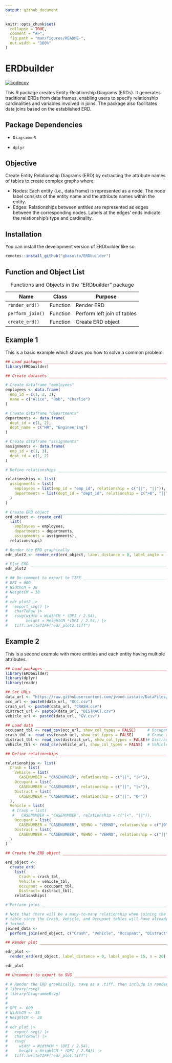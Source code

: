 ```yaml
---
output: github_document
---
```


<!-- README.md is generated from README.Rmd. Please edit that file -->

```r
knitr::opts_chunk$set(
  collapse = TRUE,
  comment = "#>",
  fig.path = "man/figures/README-",
  out.width = "100%"
)
```

# ERDbuilder

<!-- badges: start -->

[![codecov](https://codecov.io/gh/gbasulto/ERDbuilder/branch/master/graph/badge.svg)](https://app.codecov.io/gh/gbasulto/ERDbuilder)

<!-- badges: end -->

This R package creates Entity-Relationship Diagrams (ERDs). It generates traditional ERDs from data frames, enabling users to specify relationship cardinalities and variables involved in joins. The package also facilitates data joins based on the established ERD.

## Package Dependencies

-   `DiagrammeR`

-   `dplyr`

## Objective

Create Entity Relationship Diagrams (ERD) by extracting the attribute names of tables to create complex graphs where:

-   Nodes: Each entity (i.e., data frame) is represented as a node. The node label consists of the entity name and the attribute names within the entity.
-   Edges: Relationships between entities are represented as edges between the corresponding nodes. Labels at the edges' ends indicate the relationship's type and cardinality.

## Installation

You can install the development version of ERDbuilder like so:

``` r
remotes::install_github("gbasulto/ERDbuilder")
```

## Function and Object List

| Name             | Class    | Purpose                     |
|------------------|----------|-----------------------------|
| `render_erd()`   | Function | Render ERD                  |
| `perform_join()` | Function | Perform left join of tables |
| `create_erd()`   | Function | Create ERD object           |

: Functions and Objects in the "ERDbuilder" package

## Example 1

This is a basic example which shows you how to solve a common problem:

```r

## Load packages _______________________________________________________________
library(ERDbuilder)

## Create datasets _____________________________________________________________

# Create dataframe "employees"
employees <- data.frame(
  emp_id = c(1, 2, 3),
  name = c("Alice", "Bob", "Charlie")
)

# Create dataframe "departments"
departments <- data.frame(
  dept_id = c(1, 2),
  dept_name = c("HR", "Engineering")
)

# Create dataframe "assignments"
assignments <- data.frame(
  emp_id = c(1, 3),
  dept_id = c(1, 2)
)

# Define relationships _________________________________________________________

relationships <- list(
  assignments = list(
    employees = list(emp_id = "emp_id", relationship = c("||", "||")),
    departments = list(dept_id = "dept_id", relationship = c(">0", "||"))
  )
)

# Create ERD object ____________________________________________________________
erd_object <- create_erd(
  list(
    employees = employees, 
    departments = departments, 
    assignments = assignments), 
  relationships)

# Render the ERD graphically ___________________________________________________
edr_plot2 <- render_erd(erd_object, label_distance = 0, label_angle = -25)

# Plot ERD _____________________________________________________________________
edr_plot2

# ## Un-comment to export to TIFF ______________________________________________
# DPI = 600
# WidthCM = 38
# HeightCM = 38
# 
# edr_plot2 |> 
#   export_svg() |> 
#   charToRaw |> 
#   rsvg(width = WidthCM * (DPI / 2.54), 
#        height = HeightCM *(DPI / 2.54)) |> 
#   tiff::writeTIFF("edr_plot2.tiff")

```

## Example 2

This is a second example with more entities and each entity having multiple attributes.

```r

## Load packages ______________________________________________________________
library(ERDbuilder)
library(dplyr)
library(readr)

## Set URLs ____________________________________________________________________
data_url <- "https://raw.githubusercontent.com/jwood-iastate/DataFiles/main/"
occ_url <- paste0(data_url, "OCC.csv")
crash_url <- paste0(data_url, "CRASH.csv")
distract_url <- paste0(data_url, "DISTRACT.csv")
vehicle_url <- paste0(data_url, "GV.csv")
  
## Load data ___________________________________________________________________
occupant_tbl <- read_csv(occ_url, show_col_types = FALSE)     # Occupant Data
crash_tbl <- read_csv(crash_url, show_col_types = FALSE)      # Crash data
distract_tbl <- read_csv(distract_url, show_col_types = FALSE)# Distraction data
vehicle_tbl <- read_csv(vehicle_url, show_col_types = FALSE)  # Vehicle data

## Define relationships ________________________________________________________

relationships <- list(
  Crash = list(
    Vehicle = list(
      CASENUMBER = "CASENUMBER", relationship = c("||", "|<")),
    Occupant = list(
      CASENUMBER = "CASENUMBER", relationship = c("||", "|<")),
    Distract = list(
      CASENUMBER = "CASENUMBER", relationship = c("||", "0<"))
  ),
  Vehicle = list(
   # Crash = list(
   #   CASENUMBER = "CASENUMBER", relationship = c("|<", "||")),
    Occupant = list(
      CASENUMBER = "CASENUMBER", VEHNO = "VEHNO", relationship = c("|0", "0<")),
    Distract = list(
      CASENUMBER = "CASENUMBER", VEHNO = "VEHNO", relationship = c("||", "0<"))
  )
)

## Create the ERD object _______________________________________________________

erd_object <- 
  create_erd(
    list(
      Crash = crash_tbl, 
      Vehicle = vehicle_tbl, 
      Occupant = occupant_tbl, 
      Distract= distract_tbl), 
    relationships)

# Perform joins ________________________________________________________________ 

# Note that there will be a many-to-many relationship when joining the Distract
# table since the Crash, Vehicle, and Occupant tables will have already been
# joined.
joined_data <- 
  perform_join(erd_object, c("Crash", "Vehicle", "Occupant", "Distract"))

## Render plot _________________________________________________________________

edr_plot <- 
  render_erd(erd_object, label_distance = 0, label_angle = 15, n = 20)

edr_plot

## Uncomment to export to SVG __________________________________________________

# # Render the ERD graphically, save as a .tiff, then include in rendered files
# library(rsvg)
# library(DiagrammeRsvg)
# 
# 
# DPI <- 600
# WidthCM <- 38
# HeightCM <- 38
# 
# edr_plot |> 
#   export_svg() |> 
#   charToRaw() |> 
#   rsvg(
#     width = WidthCM * (DPI / 2.54), 
#     height = HeightCM * (DPI / 2.54)) |> 
#   tiff::writeTIFF("edr_plot.tiff")

```
